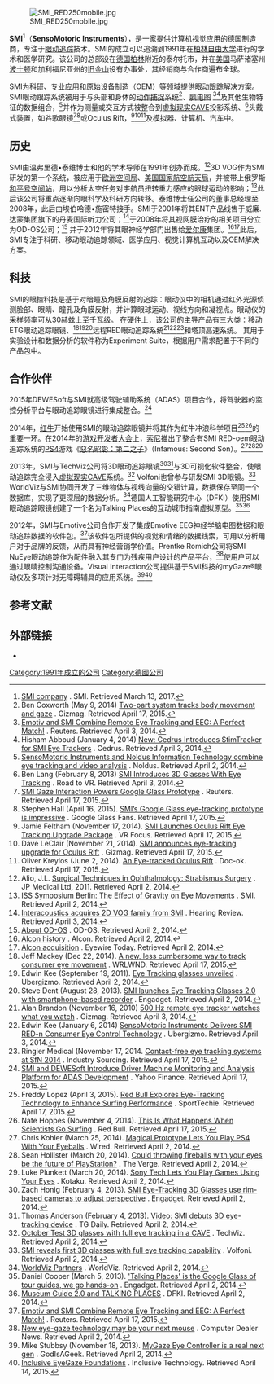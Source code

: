 {{Infobox company
|name               = SensoMotoric Instruments GmbH
|type               = [[私人公司|私人]]
|foundation         = 1991年
|location           = [[德國|德國]]泰爾托市
|area_served        = 全球
|key_people         = 埃伯哈德•施密特<small>（常务董事）</small> 
|industry           = 硬件和軟件開發
|products           = 用于科研和專業程序的[[眼動追踪|眼動追踪]]解決方案
|homepage           = [https://www.smivision.com www.smivision.com]
|intl               = yes
}}



[[File:SMI_RED250mobile.jpg|thumb]]

'''SMI'''<ref>[https://www.smivision.com/who-we-are/  SMI company] {{Wayback|url=https://www.smivision.com/who-we-are/ |date=20170313220359 }}. SMI. Retrieved March 13, 2017.</ref>（'''SensoMotoric Instruments'''），是一家提供计算机视觉应用的德国制造商，专注于[[眼动追踪|眼动追踪]]技术。SMI的成立可以追溯到1991年在[[柏林自由大学|柏林自由大学]]进行的学术和医学研究。该公司的总部设在[[德国|德国]][[柏林|柏林]]附近的泰尔托市，并在[[美国|美国]]马萨诸塞州[[波士顿|波士顿]]和加利福尼亚州的[[旧金山|旧金山]]设有办事处，其经销商与合作商遍布全球。

SMI为科研、专业应用和原始设备制造（OEM）等领域提供眼动跟踪解决方案。SMI眼动跟踪系统被用于与头部和身体的[[动作捕捉|动作捕捉]]系统<ref>Ben Coxworth (May 9, 2014) [http://www.gizmag.com/smi-eye-tracking-qualisys-motion-capture/32000/ Two-part system tracks body movement and gaze] {{Wayback|url=http://www.gizmag.com/smi-eye-tracking-qualisys-motion-capture/32000/ |date=20150417180116 }}. Gizmag. Retrieved April 17, 2015.</ref>、[[脑电图|脑电图]] <ref>[http://www.reuters.com/article/2012/10/12/idUS190012+12-Oct-2012+BW20121012  Emotiv and SMI Combine Remote Eye Tracking and EEG: A Perfect Match!] {{Wayback|url=http://www.reuters.com/article/2012/10/12/idUS190012+12-Oct-2012+BW20121012 |date=20140819092132 }}. Reuters. Retrieved April 3, 2014.</ref><ref>Hisham Abboud (January 4, 2014) [http://community.cedrus.com/showthread.php?t=1894  New: Cedrus Introduces StimTracker for SMI Eye Trackers] {{Wayback|url=http://community.cedrus.com/showthread.php?t=1894 |date=20140819083655 }}. Cedrus. Retrieved April 3, 2014.</ref>及其他生物特征的数据组合，<ref>[http://www.noldus.com/news/sensomotoric-instruments-and-noldus-information-technology-combine-eye-tracking-and-video-analy SensoMotoric Instruments and Noldus Information Technology combine eye tracking and video analysis] {{Wayback|url=http://www.noldus.com/news/sensomotoric-instruments-and-noldus-information-technology-combine-eye-tracking-and-video-analy |date=20140819090742 }}. Noldus. Retrieved April 2, 2014.</ref>并作为测量或交互方式被整合到[[虚拟现实|虚拟现实]]CAVE投影系统、<ref>Ben Lang (February 8, 2013) [http://www.roadtovr.com/smi-3d-eye-tracking-glasses/ SMI Introduces 3D Glasses With Eye Tracking] {{Wayback|url=http://www.roadtovr.com/smi-3d-eye-tracking-glasses/ |date=20140819083042 }}. Road to VR. Retrieved April 3, 2014.</ref>头戴式装置，如谷歌眼镜<ref>[http://uk.reuters.com/article/2015/03/03/sensomotoric-instruments-idUKnBw035157a+100+BSW20150303 SMI Gaze Interaction Powers Google Glass Prototype] {{Wayback|url=http://uk.reuters.com/article/2015/03/03/sensomotoric-instruments-idUKnBw035157a+100+BSW20150303 |date=20150422051039 }}. Reuters. Retrieved April 17, 2015.</ref><ref>Stephen Hall (April 16, 2015). [http://www.googleglassfans.com/archives/6481/smis-google-glass-eye-tracking SMI’s Google Glass eye-tracking prototype is impressive] {{Wayback|url=http://www.googleglassfans.com/archives/6481/smis-google-glass-eye-tracking |date=20150417175625 }}. Google Glass Fans. Retrieved April 17, 2015.</ref>或Oculus Rift，<ref>Jamie Feltham (November 17, 2014). [http://vrfocus.com/archives/8818/smi-lanches-oculus-rift-eye-tracking-upgrade-package/ SMI Launches Oculus Rift Eye Tracking Upgrade Package] {{Wayback|url=http://vrfocus.com/archives/8818/smi-lanches-oculus-rift-eye-tracking-upgrade-package/ |date=20150420012224 }}. VR Focus. Retrieved April 17, 2015.</ref><ref>Dave LeClair (November 21, 2014). [http://www.gizmag.com/eye-tracking-oculus-rift/34878/ SMI announces eye-tracking upgrade for Oculus Rift] {{Wayback|url=http://www.gizmag.com/eye-tracking-oculus-rift/34878/ |date=20150419054503 }}. Gizmag. Retrieved April 17, 2015.</ref><ref>Oliver Kreylos (June 2, 2014). [http://doc-ok.org/?p=1021 An Eye-tracked Oculus Rift] {{Wayback|url=http://doc-ok.org/?p=1021 |date=20150417190015 }}. Doc-ok. Retrieved April 17, 2015.</ref>及模拟器、计算机、汽车中。

==历史==
SMI由温弗里德•泰维博士和他的学术导师在1991年创办而成。<ref>Alio, J.L. [http://books.google.de/books?id=2jRVH4e3DWoC&pg=PA218&lpg=PA218&dq=sensomotoric+3d+vog++eye+tracking&source=bl&ots=FYOvJ00uf7&sig=0ppadU035HKaut12ce9BdiQpHO0&hl=en&sa=X&ei=4RU9U5HYLabl4QSF3IBQ&redir_esc=y#v=onepage&q=sensomotoric%203d%20vog%20%20eye%20tracking&f=false  Surgical Techniques in Ophthalmology: Strabismus Surgery] {{Wayback|url=http://books.google.de/books?id=2jRVH4e3DWoC&pg=PA218&lpg=PA218&dq=sensomotoric+3d+vog++eye+tracking&source=bl&ots=FYOvJ00uf7&sig=0ppadU035HKaut12ce9BdiQpHO0&hl=en&sa=X&ei=4RU9U5HYLabl4QSF3IBQ&redir_esc=y#v=onepage&q=sensomotoric%203d%20vog%20%20eye%20tracking&f=false |date=20140819082716 }}. JP Medical Ltd, 2011. Retrieved April 2, 2014.</ref>3D VOG作为SMI研发的第一个系统，被应用于[[欧洲空间局|欧洲空间局]]、[[美国国家航空航天局|美国国家航空航天局]]，并被带上俄罗斯[[和平号空间站|和平号空间站]]，用以分析太空任务对宇航员扭转重力感应的眼球运动的影响；<ref>[http://www.smivision.com/en/gaze-and-eye-tracking-systems/about-smi/news/article.html?tx_ttnews%5Btt_news%5D=500&tx_ttnews%5BbackPid%5D=33&cHash=7694264785ab3261c03558b0fef32d95 ISS Symposium Berlin: The Effect of Gravity on Eye Movements] {{Wayback|url=http://www.smivision.com/en/gaze-and-eye-tracking-systems/about-smi/news/article.html?tx_ttnews%5Btt_news%5D=500&tx_ttnews%5BbackPid%5D=33&cHash=7694264785ab3261c03558b0fef32d95 |date=20140819125651 }}. SMI. Retrieved April 2, 2014.</ref>此后该公司将重点逐渐向眼科学及科研方向转移。泰维博士任公司的董事总经理至2008年，此后由埃伯哈德•施密特接手。SMI于2001年将其ENT产品线售于威廉.达蒙集团旗下的丹麦国际听力公司；<ref>[http://www.hearingreview.com/2001/08/article-15443/ Interacoustics acquires 2D VOG family from SMI] {{Wayback|url=http://www.hearingreview.com/2001/08/article-15443/ |date=20140819084049 }}. Hearing Review. Retrieved April 3, 2014.</ref>于2008年将其视网膜治疗的相关项目分立为OD-OS公司；<ref>[http://www.od-os.com/int/company/about-us/  About OD-OS] {{Wayback|url=http://www.od-os.com/int/company/about-us/ |date=20140616150140 }}. OD-OS. Retrieved April 2, 2014.</ref> 并于2012年将其眼神经学部门出售给[[爱尔康|爱尔康]]集团。<ref>[http://www.alcon.com/about-alcon/alcon-history.aspx Alcon history] {{Wayback|url=http://www.alcon.com/about-alcon/alcon-history.aspx |date=20140701141438 }}. Alcon. Retrieved April 2, 2014.</ref><ref>[http://eyewiretoday.com/tv.asp?f=hoseg Alcon acquisition] {{Wayback|url=http://eyewiretoday.com/tv.asp?f=hoseg |date=20140819102932 }}. Eyewire Today. Retrieved April 2, 2014.</ref>此后，SMI专注于科研、移动眼动追踪领域、医学应用、视觉计算机互动以及OEM解决方案。

==科技==
SMI的眼控科技是基于对暗瞳及角膜反射的追踪：眼动仪中的相机通过红外光源侦测脸部、眼睛、瞳孔及角膜反射，并计算眼球运动、视线方向和凝视点。眼动仪的采样频率可从30赫兹上至千瓦级。
在硬件上，该公司的主导产品有三大类：移动ETG眼动追踪眼镜、<ref>Jeff Mackey (Dec 22, 2014). [http://wrlwnd.com/new-less-cumbersome-way-track-consumer-eye-movement/ A new, less cumbersome way to track consumer eye movement] {{Wayback|url=http://wrlwnd.com/new-less-cumbersome-way-track-consumer-eye-movement/ |date=20150420032739 }}. WRLWND. Retrieved April 17, 2015.</ref><ref>Edwin Kee (September 19, 2011). [http://www.ubergizmo.com/2011/09/eye-tracking-glasses/ Eye Tracking glasses unveiled] {{Wayback|url=http://www.ubergizmo.com/2011/09/eye-tracking-glasses/ |date=20140714215050 }}. Ubergizmo. Retrieved April 2, 2014.</ref><ref>Steve Dent (August 28, 2013). [http://www.engadget.com/2013/08/28/smi-launches-eye-tracking-glasses-2-0/ SMI launches Eye Tracking Glasses 2.0 with smartphone-based recorder] {{Wayback|url=http://www.engadget.com/2013/08/28/smi-launches-eye-tracking-glasses-2-0/ |date=20140909062547 }}. Engadget. Retrieved April 2, 2014.</ref>远程RED眼动追踪系统<ref>Alan Brandon (November 16, 2010) [http://www.gizmag.com/smi-red500-500hz-remote-eye-tracker/16957/ 500 Hz remote eye tracker watches what you watch] {{Wayback|url=http://www.gizmag.com/smi-red500-500hz-remote-eye-tracker/16957/ |date=20140714203746 }}. Gizmag. Retrieved April 3, 2014.</ref><ref>Edwin Kee (January 6, 2014) [http://www.ubergizmo.com/2014/01/sensomotoric-instruments-delivers-smi-red-n-consumer-eye-control-technology/  SensoMotoric Instruments Delivers SMI RED-n Consumer Eye Control Technology] {{Wayback|url=http://www.ubergizmo.com/2014/01/sensomotoric-instruments-delivers-smi-red-n-consumer-eye-control-technology/ |date=20140715161402 }}. Ubergizmo. Retrieved April 3, 2014.</ref><ref>Ringier Medical (November 17, 2014. [http://www.industrysourcing.com/article/contact-free-eye-tracking-systems-sfn-2014 Contact-free eye tracking systems at SfN 2014] {{Wayback|url=http://www.industrysourcing.com/article/contact-free-eye-tracking-systems-sfn-2014 |date=20150420010000 }}. Industry Sourcing. Retrieved April 17, 2015.</ref>和塔顶高速系统。
其用于实验设计和数据分析的软件称为Experiment Suite，根据用户需求配置于不同的产品包中。

==合作伙伴==
2015年DEWESoft与SMI就高级驾驶辅助系统（ADAS）项目合作，将驾驶器的监控分析平台与眼动追踪眼镜进行集成整合。<ref>[http://finance.yahoo.com/news/smi-dewesoft-introduce-driver-machine-143000074.html SMI and DEWESoft Introduce Driver Machine Monitoring and Analysis Platform for ADAS Development] {{Wayback|url=http://finance.yahoo.com/news/smi-dewesoft-introduce-driver-machine-143000074.html |date=20150420061009 }}. Yahoo Finance. Retrieved April 17, 2015.</ref>

2014年，[[红牛|红牛]]开始使用SMI的眼动追踪眼镜并将其作为红牛冲浪科学项目<ref>Freddy Lopez (April 3, 2015). [http://www.sporttechie.com/2015/04/03/red-bull-explores-eye-tracking-technology-enhance-surfing-performance/ Red Bull Explores Eye-Tracking Technology to Enhance Surfing Performance] {{Wayback|url=http://www.sporttechie.com/2015/04/03/red-bull-explores-eye-tracking-technology-enhance-surfing-performance/ |date=20150410074958 }}. SportTechie. Retrieved April 17, 2015.</ref><ref>Nate Hoppes (November 4, 2014). [http://www.redbull.com/us/en/surfing/stories/1331686821979/this-is-what-happens-when-scientist-go-surfing This Is What Happens When Scientists Go Surfing] {{Wayback|url=http://www.redbull.com/us/en/surfing/stories/1331686821979/this-is-what-happens-when-scientist-go-surfing |date=20150419163752 }}. Red Bull. Retrieved April 17, 2015.</ref>的重要一环。在2014年的[[游戏开发者大会|游戏开发者大会]]上，[[索尼|索尼]]推出了整合有SMI RED-oem眼动追踪系统的[[PS4|PS4]]游戏《[[惡名昭彰：第二之子|惡名昭彰：第二之子]]》（Infamous: Second Son）。<ref>Chris Kohler (March 25, 2014). [http://www.wired.com/gamelife/2014/03/ps4-gaze-eyeball-tracking/ Magical Prototype Lets You Play PS4 With Your Eyeballs] {{Wayback|url=http://www.wired.com/gamelife/2014/03/ps4-gaze-eyeball-tracking/ |date=20140328135849 }}. Wired. Retrieved April 2, 2014.</ref><ref>Sean Hollister (March 20, 2014). [http://www.theverge.com/2014/3/20/5527274/could-throwing-fireballs-with-your-eyes-be-the-future-of-playstation Could throwing fireballs with your eyes be the future of PlayStation?] {{Wayback|url=http://www.theverge.com/2014/3/20/5527274/could-throwing-fireballs-with-your-eyes-be-the-future-of-playstation |date=20140913012955 }}. The Verge. Retrieved April 2, 2014.</ref><ref>Luke Plunkett (March 20, 2014). [http://kotaku.com/sony-tech-lets-you-play-games-using-your-eyes-1548338845 Sony Tech Lets You Play Games Using Your Eyes] {{Wayback|url=http://kotaku.com/sony-tech-lets-you-play-games-using-your-eyes-1548338845 |date=20140604082252 }}. Kotaku. Retrieved April 2, 2014.</ref>

2013年，SMI与TechViz公司将3D眼动追踪眼镜<ref>Zach Honig (February 4, 2013). [http://www.engadget.com/2013/02/04/smi-eye-tracking-3d-glasses/ SMI Eye-Tracking 3D Glasses use rim-based cameras to adjust perspective] {{Wayback|url=http://www.engadget.com/2013/02/04/smi-eye-tracking-3d-glasses/ |date=20141120170302 }}. Engadget. Retrieved April 2, 2014.</ref><ref>Thomas Anderson (February 4, 2013). [http://www.tgdaily.com/hardware-features/69255-video-smi-debuts-3d-eye-tracking-device Video: SMI debuts 3D eye-tracking device] {{Wayback|url=http://www.tgdaily.com/hardware-features/69255-video-smi-debuts-3d-eye-tracking-device |date=20140517153202 }}. TG Daily. Retrieved April 2, 2014.</ref>与3D可视化软件整合，使眼动追踪完全浸入[[虚拟现实|虚拟现实]]CAVE系统。<ref>[http://www.techviz.net/tag/techviz-smi-sensomotoric-instruments-eye-tracking-cave-techviz-showroom/ October Test 3D glasses with full eye tracking in a CAVE] {{Wayback|url=http://www.techviz.net/tag/techviz-smi-sensomotoric-instruments-eye-tracking-cave-techviz-showroom/ |date=20140517120727 }}. TechViz. Retrieved April 2, 2014.</ref> Volfoni也曾参与研发SMI 3D眼镜。<ref>[http://www.volfoni.com/en/news/smi-reveals-first-3d-glasses-with-full-eye-tracking-capability SMI reveals first 3D glasses with full eye tracking capability] {{Webarchive|url=https://archive.is/20140403093047/http://www.volfoni.com/en/news/smi-reveals-first-3d-glasses-with-full-eye-tracking-capability |date=2014-04-03 }}. Volfoni. Retrieved April 2, 2014.</ref> WorldViz与SMI协同开发了三维物体与视线向量的交错计算，数据保存至同一个数据库，实现了更深层的数据分析。<ref>[http://www.worldviz.com/partners WorldViz Partners] {{Wayback|url=http://www.worldviz.com/partners |date=20140819160602 }}. WorldViz. Retrieved April 2, 2014.</ref>德国人工智能研究中心（DFKI）使用SMI眼动追踪眼镜创建了一个名为Talking Places的互动城市指南虚拟原型。<ref>Daniel Cooper (March 5, 2013). [http://www.engadget.com/2013/03/05/talking-places-wearable-hands-on/ 'Talking Places' is the Google Glass of tour guides, we go hands-on] {{Wayback|url=http://www.engadget.com/2013/03/05/talking-places-wearable-hands-on/ |date=20140815011130 }}. Engadget. Retrieved April 2, 2014.</ref><ref>[http://attentivecomputing.dfki.de/#27 Museum Guide 2.0 and TALKING PLACES] {{Wayback|url=http://attentivecomputing.dfki.de/#27 |date=20140819154909 }}. DFKI. Retrieved April 2, 2014.</ref>

2012年，SMI与Emotive公司合作开发了集成Emotive EEG神经学脑电图数据和眼动追踪数据的软件包。<ref>[http://www.reuters.com/article/2012/10/12/idUS190012+12-Oct-2012+BW20121012 Emotiv and SMI Combine Remote Eye Tracking and EEG: A Perfect Match!] {{Wayback|url=http://www.reuters.com/article/2012/10/12/idUS190012+12-Oct-2012+BW20121012 |date=20140819092132 }}. Reuters. Retrieved April 17, 2015.</ref>该软件包所提供的视觉和情绪的数据线索，可用以分析用户对于品牌的反馈，从而具有神经营销学价值。Prentke Romich公司将SMI NuEye眼动追踪作为配件融入其专门为残疾用户设计的产品平台，<ref>[http://www.computerdealernews.com/news/new-eye-gaze-technology-may-be-your-next-mouse/7559 New eye-gaze technology may be your next mouse] {{Wayback|url=http://www.computerdealernews.com/news/new-eye-gaze-technology-may-be-your-next-mouse/7559 |date=20140819171544 }}. Computer Dealer News. Retrieved April 2, 2014.</ref>使用户可以通过眼睛控制沟通设备。Visual Interaction公司提供基于SMI科技的myGaze®眼动仪及多项针对无障碍辅具的应用系统。<ref>Mike Stubbsy (November 18, 2013). [http://www.godisageek.com/2013/11/mygaze-eye-controller-is-the-real-next-gen MyGaze Eye Controller is a real next gen] {{Wayback|url=http://www.godisageek.com/2013/11/mygaze-eye-controller-is-the-real-next-gen |date=20140820065830 }}. GodIsAGeek. Retrieved April 2, 2014.</ref><ref>[http://www.inclusive.co.uk/inclusive-eyegaze-foundations-p7063 Inclusive EyeGaze Foundations] {{Wayback|url=http://www.inclusive.co.uk/inclusive-eyegaze-foundations-p7063 |date=20150417173336 }}. Inclusive Technology. Retrieved April 14, 2015.</ref>

==参考文献==
{{reflist|2}}

==外部链接==
* {{Official|http://www.smivision.com/en.html}}

{{DEFAULTSORT:SensoMotoric Instruments}}
[[Category:1991年成立的公司|Category:1991年成立的公司]]
[[Category:德國公司|Category:德國公司]]